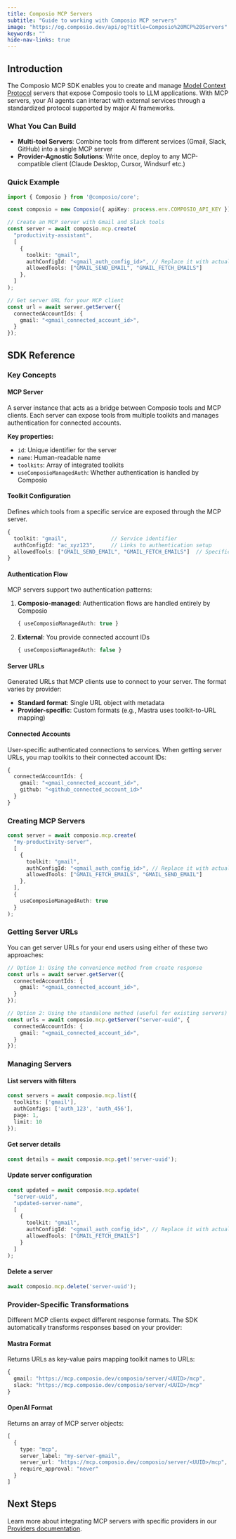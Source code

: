 ```yaml
---
title: Composio MCP Servers
subtitle: "Guide to working with Composio MCP servers"
image: "https://og.composio.dev/api/og?title=Composio%20MCP%20Servers"   # image for socials
keywords: ""
hide-nav-links: true
---
```


## Introduction

The Composio MCP SDK enables you to create and manage [Model Context Protocol](https://modelcontextprotocol.io) servers that expose Composio tools to LLM applications. With MCP servers, your AI agents can interact with external services through a standardized protocol supported by major AI frameworks.

### What You Can Build

- **Multi-tool Servers**: Combine tools from different services (Gmail, Slack, GitHub) into a single MCP server
- **Provider-Agnostic Solutions**: Write once, deploy to any MCP-compatible client (Claude Desktop, Cursor, Windsurf etc.)

### Quick Example

```typescript
import { Composio } from '@composio/core';

const composio = new Composio({ apiKey: process.env.COMPOSIO_API_KEY });

// Create an MCP server with Gmail and Slack tools
const server = await composio.mcp.create(
  "productivity-assistant",
  [
    {
      toolkit: "gmail",
      authConfigId: "<gmail_auth_config_id>", // Replace it with actual auth config id.
      allowedTools: ["GMAIL_SEND_EMAIL", "GMAIL_FETCH_EMAILS"]
    },
  ]
);

// Get server URL for your MCP client
const url = await server.getServer({
  connectedAccountIds: {
    gmail: "<gmail_connected_account_id>",
  }
});
```

## SDK Reference

### Key Concepts

#### MCP Server
A server instance that acts as a bridge between Composio tools and MCP clients. Each server can expose tools from multiple toolkits and manages authentication for connected accounts.

**Key properties:**
- `id`: Unique identifier for the server
- `name`: Human-readable name
- `toolkits`: Array of integrated toolkits
- `useComposioManagedAuth`: Whether authentication is handled by Composio

#### Toolkit Configuration
Defines which tools from a specific service are exposed through the MCP server.

```typescript
{
  toolkit: "gmail",              // Service identifier
  authConfigId: "ac_xyz123",     // Links to authentication setup
  allowedTools: ["GMAIL_SEND_EMAIL", "GMAIL_FETCH_EMAILS"]  // Specific tools to expose
}
```

#### Authentication Flow
MCP servers support two authentication patterns:

1. **Composio-managed**: Authentication flows are handled entirely by Composio
   ```typescript
   { useComposioManagedAuth: true }
   ```

2. **External**: You provide connected account IDs
   ```typescript
   { useComposioManagedAuth: false }
   ```

#### Server URLs
Generated URLs that MCP clients use to connect to your server. The format varies by provider:

- **Standard format**: Single URL object with metadata
- **Provider-specific**: Custom formats (e.g., Mastra uses toolkit-to-URL mapping)

#### Connected Accounts
User-specific authenticated connections to services. When getting server URLs, you map toolkits to their connected account IDs:

```typescript
{
  connectedAccountIds: {
    gmail: "<gmail_connected_account_id>",
    github: "<github_connected_account_id>"
  }
}
```

### Creating MCP Servers

```typescript
const server = await composio.mcp.create(
  "my-productivity-server",
  [
    {
      toolkit: "gmail",
      authConfigId: "<gmail_auth_config_id>", // Replace it with actual auth config id.
      allowedTools: ["GMAIL_FETCH_EMAILS", "GMAIL_SEND_EMAIL"]
    },
  ],
  {
    useComposioManagedAuth: true
  }
);
```

### Getting Server URLs

You can get server URLs for your end users using either of these two approaches:

```typescript
// Option 1: Using the convenience method from create response
const urls = await server.getServer({
  connectedAccountIds: {
    gmail: "<gmaiL_connected_account_id>",
  }
});

// Option 2: Using the standalone method (useful for existing servers)
const urls = await composio.mcp.getServer("server-uuid", {
  connectedAccountIds: {
    gmail: "<gmaiL_connected_account_id>",
  }
});
```

### Managing Servers

#### List servers with filters
```typescript
const servers = await composio.mcp.list({
  toolkits: ['gmail'],
  authConfigs: ['auth_123', 'auth_456'],
  page: 1,
  limit: 10
});
```

#### Get server details
```typescript
const details = await composio.mcp.get('server-uuid');
```

#### Update server configuration
```typescript
const updated = await composio.mcp.update(
  "server-uuid",
  "updated-server-name",
  [
    {
      toolkit: "gmail",
      authConfigId: "<gmail_auth_config_id>", // Replace it with actual auth config id.
      allowedTools: ["GMAIL_FETCH_EMAILS"]
    }
  ]
);
```

#### Delete a server
```typescript
await composio.mcp.delete('server-uuid');
```

### Provider-Specific Transformations

Different MCP clients expect different response formats. The SDK automatically transforms responses based on your provider:

#### Mastra Format
Returns URLs as key-value pairs mapping toolkit names to URLs:
```typescript
{
  gmail: "https://mcp.composio.dev/composio/server/<UUID>/mcp",
  slack: "https://mcp.composio.dev/composio/server/<UUID>/mcp"
}
```

#### OpenAI Format 
Returns an array of MCP server objects:
```typescript
[
  {
    type: "mcp",
    server_label: "my-server-gmail",
    server_url: "https://mcp.composio.dev/composio/server/<UUID>/mcp",
    require_approval: "never"
  }
]
```
## Next Steps

Learn more about integrating MCP servers with specific providers in our [Providers documentation](/mcp/developers/providers).


